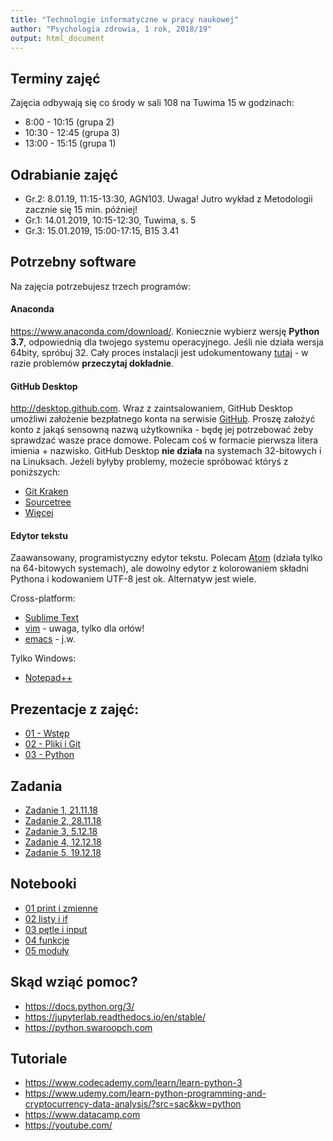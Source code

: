 ```yaml
---
title: "Technologie informatyczne w pracy naukowej"
author: "Psychologia zdrowia, 1 rok, 2018/19"
output: html_document
---
```


## Terminy zajęć

Zajęcia odbywają się co środy w sali 108 na Tuwima 15 w godzinach:

- 8:00 - 10:15 (grupa 2)
- 10:30 - 12:45 (grupa 3)
- 13:00 - 15:15 (grupa 1)

## Odrabianie zajęć

- Gr.2:  8.01.19, 11:15-13:30, AGN103. Uwaga! Jutro wykład z Metodologii zacznie się 15 min. później!
- Gr.1: 14.01.2019, 10:15-12:30, Tuwima, s. 5
- Gr.3: 15.01.2019, 15:00-17:15, B15 3.41

## Potrzebny software

Na zajęcia potrzebujesz trzech programów:

#### Anaconda 

<https://www.anaconda.com/download/>. Koniecznie wybierz wersję **Python 3.7**, odpowiednią dla twojego systemu operacyjnego. Jeśli nie działa wersja 64bity, spróbuj 32. Cały proces instalacji jest udokumentowany [tutaj](http://docs.anaconda.com/anaconda/install/) - w razie problemów **przeczytaj dokładnie**.

#### GitHub Desktop

<http://desktop.github.com>. Wraz z zaintsalowaniem, GitHub Desktop umożliwi założenie bezpłatnego konta na serwisie [GitHub](http://github.com). Proszę założyć konto z jakąś sensowną nazwą użytkownika - będę jej potrzebować żeby sprawdzać wasze prace domowe. Polecam coś w formacie pierwsza litera imienia + nazwisko. GitHub Desktop **nie działa** na systemach 32-bitowych i na Linuksach. Jeżeli byłyby problemy, możecie spróbować któryś z poniższych:

- [Git Kraken](http://docs.anaconda.com/anaconda/install/)
- [Sourcetree](https://www.sourcetreeapp.com)
- [Więcej](https://git-scm.com/downloads/guis)

#### Edytor tekstu

Zaawansowany, programistyczny edytor tekstu. Polecam [Atom](http://atom.io) (działa tylko na 64-bitowych systemach), ale dowolny edytor z kolorowaniem składni Pythona i kodowaniem UTF-8 jest ok. Alternatyw jest wiele.

Cross-platform:

- [Sublime Text](https://www.sublimetext.com)
- [vim](https://www.vim.org) - uwaga, tylko dla orłów!
- [emacs](https://www.gnu.org/software/emacs/index.html) - j.w.

Tylko Windows:

- [Notepad++](https://notepad-plus-plus.org)


## Prezentacje z zajęć:

- [01 - Wstęp](01_intro.html)
- [02 - Pliki i Git](02_git.html)
- [03 - Python](03_python.html)

## Zadania

- [Zadanie 1, 21.11.18](zadania/zad1.html)
- [Zadanie 2, 28.11.18](zadania/zad2.html)
- [Zadanie 3, 5.12.18](zadania/zad3.html)
- [Zadanie 4, 12.12.18](zadania/zad4.html)
- [Zadanie 5, 19.12.18](zadania/zad5.html)

## Notebooki

- [01 print i zmienne](https://github.com/k-basinski/tipn/blob/master/01_print_zmienne.ipynb)
- [02 listy i if](https://github.com/k-basinski/tipn/blob/master/02_listy_if.ipynb)
- [03 pętle i input](https://github.com/k-basinski/tipn/blob/master/03_petle_input.ipynb)
- [04 funkcje](https://github.com/k-basinski/tipn/blob/master/04_funkcje.ipynb)
- [05 moduły](https://github.com/k-basinski/tipn/blob/master/05_moduly.ipynb)


## Skąd wziąć pomoc?

- <https://docs.python.org/3/>
- <https://jupyterlab.readthedocs.io/en/stable/>
- <https://python.swaroopch.com>

## Tutoriale

- <https://www.codecademy.com/learn/learn-python-3>
- <https://www.udemy.com/learn-python-programming-and-cryptocurrency-data-analysis/?src=sac&kw=python>
- <https://www.datacamp.com>
- <https://youtube.com/>